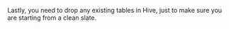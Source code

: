 Lastly, you need to drop any existing tables in Hive, just to make sure you are starting from a clean slate.
